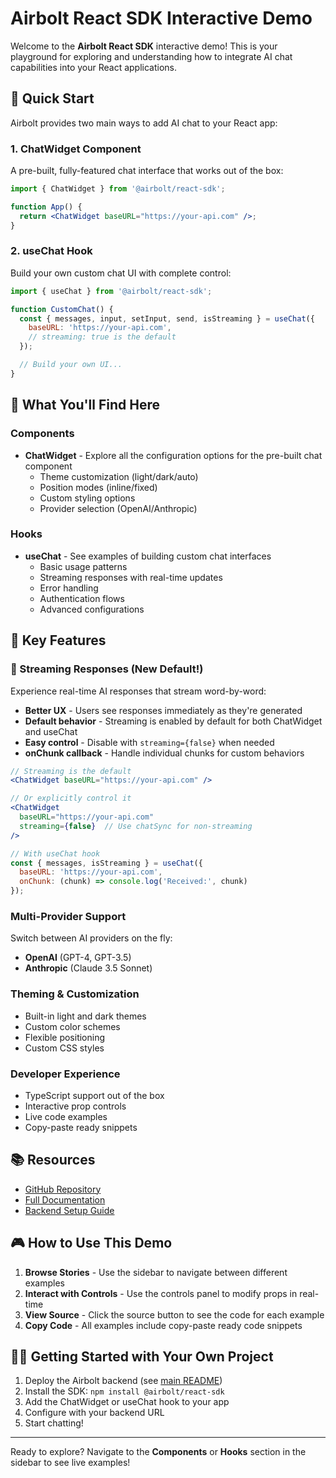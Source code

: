 
<Meta title="Introduction" />

# Airbolt React SDK Interactive Demo

Welcome to the **Airbolt React SDK** interactive demo! This is your playground for exploring and understanding how to integrate AI chat capabilities into your React applications.

## 🚀 Quick Start

Airbolt provides two main ways to add AI chat to your React app:

### 1. ChatWidget Component

A pre-built, fully-featured chat interface that works out of the box:

```jsx
import { ChatWidget } from '@airbolt/react-sdk';

function App() {
  return <ChatWidget baseURL="https://your-api.com" />;
}
```

### 2. useChat Hook

Build your own custom chat UI with complete control:

```jsx
import { useChat } from '@airbolt/react-sdk';

function CustomChat() {
  const { messages, input, setInput, send, isStreaming } = useChat({
    baseURL: 'https://your-api.com',
    // streaming: true is the default
  });

  // Build your own UI...
}
```

## 🎯 What You'll Find Here

### Components

- **ChatWidget** - Explore all the configuration options for the pre-built chat component
  - Theme customization (light/dark/auto)
  - Position modes (inline/fixed)
  - Custom styling options
  - Provider selection (OpenAI/Anthropic)

### Hooks

- **useChat** - See examples of building custom chat interfaces
  - Basic usage patterns
  - Streaming responses with real-time updates
  - Error handling
  - Authentication flows
  - Advanced configurations

## 🔧 Key Features

### 🌊 Streaming Responses (New Default!)

Experience real-time AI responses that stream word-by-word:

- **Better UX** - Users see responses immediately as they're generated
- **Default behavior** - Streaming is enabled by default for both ChatWidget and useChat
- **Easy control** - Disable with `streaming={false}` when needed
- **onChunk callback** - Handle individual chunks for custom behaviors

```jsx
// Streaming is the default
<ChatWidget baseURL="https://your-api.com" />

// Or explicitly control it
<ChatWidget 
  baseURL="https://your-api.com" 
  streaming={false}  // Use chatSync for non-streaming
/>

// With useChat hook
const { messages, isStreaming } = useChat({
  baseURL: 'https://your-api.com',
  onChunk: (chunk) => console.log('Received:', chunk)
});
```

### Multi-Provider Support

Switch between AI providers on the fly:

- **OpenAI** (GPT-4, GPT-3.5)
- **Anthropic** (Claude 3.5 Sonnet)

### Theming & Customization

- Built-in light and dark themes
- Custom color schemes
- Flexible positioning
- Custom CSS styles

### Developer Experience

- TypeScript support out of the box
- Interactive prop controls
- Live code examples
- Copy-paste ready snippets

## 📚 Resources

- [GitHub Repository](https://github.com/Airbolt-AI/airbolt)
- [Full Documentation](https://github.com/Airbolt-AI/airbolt/tree/main/packages/react-sdk)
- [Backend Setup Guide](https://github.com/Airbolt-AI/airbolt#getting-started)

## 🎮 How to Use This Demo

1. **Browse Stories** - Use the sidebar to navigate between different examples
2. **Interact with Controls** - Use the controls panel to modify props in real-time
3. **View Source** - Click the source button to see the code for each example
4. **Copy Code** - All examples include copy-paste ready code snippets

## 🏃‍♂️ Getting Started with Your Own Project

1. Deploy the Airbolt backend (see [main README](https://github.com/Airbolt-AI/airbolt))
2. Install the SDK: `npm install @airbolt/react-sdk`
3. Add the ChatWidget or useChat hook to your app
4. Configure with your backend URL
5. Start chatting!

---

Ready to explore? Navigate to the **Components** or **Hooks** section in the sidebar to see live examples!
